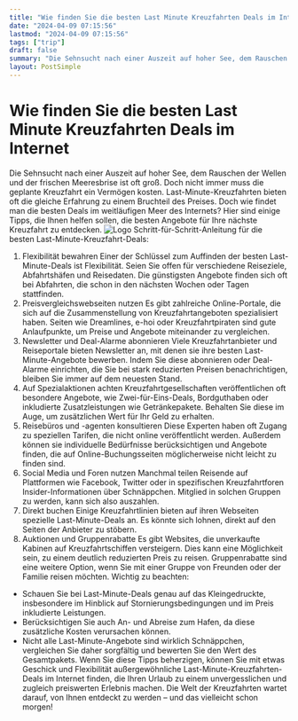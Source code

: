 ```yaml
---
title: "Wie finden Sie die besten Last Minute Kreuzfahrten Deals im Internet"
date: "2024-04-09 07:15:56"
lastmod: "2024-04-09 07:15:56"
tags: ["trip"]
draft: false
summary: "Die Sehnsucht nach einer Auszeit auf hoher See, dem Rauschen der Wellen und der frischen Meeresbrise ist oft groß. Doch nicht immer muss die geplante Kreuzfahrt ein Vermögen kosten. Last-Minute-Kreuzfahrten bieten oft die gleiche Erfahrung zu einem Bruchteil des Preises. Doch wie findet man die besten Deals im weitläufigen Meer des Internets? Hier sind einige Tipps, die Ihnen helfen sollen, die besten Angebote für Ihre nächste Kreuzfahrt zu entdecken."
layout: PostSimple
---
```

# Wie finden Sie die besten Last Minute Kreuzfahrten Deals im Internet
Die Sehnsucht nach einer Auszeit auf hoher See, dem Rauschen der Wellen und der frischen Meeresbrise ist oft groß. Doch nicht immer muss die geplante Kreuzfahrt ein Vermögen kosten. Last-Minute-Kreuzfahrten bieten oft die gleiche Erfahrung zu einem Bruchteil des Preises. Doch wie findet man die besten Deals im weitläufigen Meer des Internets? Hier sind einige Tipps, die Ihnen helfen sollen, die besten Angebote für Ihre nächste Kreuzfahrt zu entdecken.
<img alt="Logo" class="lazyImg" data-src="https://cdn.seniorsselection.com/upload-logo/Kreuzfahrt-Cruise-3.webp" src="/statics/image/loading.webp"/>
Schritt-für-Schritt-Anleitung für die besten Last-Minute-Kreuzfahrt-Deals:
1. Flexibilität bewahren
Einer der Schlüssel zum Auffinden der besten Last-Minute-Deals ist Flexibilität. Seien Sie offen für verschiedene Reiseziele, Abfahrtshäfen und Reisedaten. Die günstigsten Angebote finden sich oft bei Abfahrten, die schon in den nächsten Wochen oder Tagen stattfinden.
2. Preisvergleichswebseiten nutzen
Es gibt zahlreiche Online-Portale, die sich auf die Zusammenstellung von Kreuzfahrtangeboten spezialisiert haben. Seiten wie Dreamlines, e-hoi oder Kreuzfahrtpiraten sind gute Anlaufpunkte, um Preise und Angebote miteinander zu vergleichen.
3. Newsletter und Deal-Alarme abonnieren
Viele Kreuzfahrtanbieter und Reiseportale bieten Newsletter an, mit denen sie ihre besten Last-Minute-Angebote bewerben. Indem Sie diese abonnieren oder Deal-Alarme einrichten, die Sie bei stark reduzierten Preisen benachrichtigen, bleiben Sie immer auf dem neuesten Stand.
4. Auf Spezialaktionen achten
Kreuzfahrtgesellschaften veröffentlichen oft besondere Angebote, wie Zwei-für-Eins-Deals, Bordguthaben oder inkludierte Zusatzleistungen wie Getränkepakete. Behalten Sie diese im Auge, um zusätzlichen Wert für Ihr Geld zu erhalten.
5. Reisebüros und -agenten konsultieren
Diese Experten haben oft Zugang zu speziellen Tarifen, die nicht online veröffentlicht werden. Außerdem können sie individuelle Bedürfnisse berücksichtigen und Angebote finden, die auf Online-Buchungsseiten möglicherweise nicht leicht zu finden sind.
6. Social Media und Foren nutzen
Manchmal teilen Reisende auf Plattformen wie Facebook, Twitter oder in spezifischen Kreuzfahrtforen Insider-Informationen über Schnäppchen. Mitglied in solchen Gruppen zu werden, kann sich also auszahlen.
7. Direkt buchen
Einige Kreuzfahrtlinien bieten auf ihren Webseiten spezielle Last-Minute-Deals an. Es könnte sich lohnen, direkt auf den Seiten der Anbieter zu stöbern.
8. Auktionen und Gruppenrabatte
Es gibt Websites, die unverkaufte Kabinen auf Kreuzfahrtschiffen versteigern. Dies kann eine Möglichkeit sein, zu einem deutlich reduzierten Preis zu reisen. Gruppenrabatte sind eine weitere Option, wenn Sie mit einer Gruppe von Freunden oder der Familie reisen möchten.
Wichtig zu beachten:
- Schauen Sie bei Last-Minute-Deals genau auf das Kleingedruckte, insbesondere im Hinblick auf Stornierungsbedingungen und im Preis inkludierte Leistungen.
- Berücksichtigen Sie auch An- und Abreise zum Hafen, da diese zusätzliche Kosten verursachen können.
- Nicht alle Last-Minute-Angebote sind wirklich Schnäppchen, vergleichen Sie daher sorgfältig und bewerten Sie den Wert des Gesamtpakets.
Wenn Sie diese Tipps beherzigen, können Sie mit etwas Geschick und Flexibilität außergewöhnliche Last-Minute-Kreuzfahrten-Deals im Internet finden, die Ihren Urlaub zu einem unvergesslichen und zugleich preiswerten Erlebnis machen. Die Welt der Kreuzfahrten wartet darauf, von Ihnen entdeckt zu werden – und das vielleicht schon morgen!
        